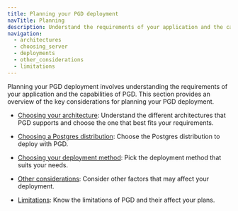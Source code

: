 ```yaml
---
title: Planning your PGD deployment
navTitle: Planning
description: Understand the requirements of your application and the capabilities of PGD to plan your deployment.
navigation:
  - architectures
  - choosing_server
  - deployments
  - other_considerations
  - limitations
---
```


Planning your PGD deployment involves understanding the requirements of your application and the capabilities of PGD. This section provides an overview of the key considerations for planning your PGD deployment.

* [Choosing your architecture](architectures): Understand the different architectures that PGD supports and choose the one that best fits your requirements.


* [Choosing a Postgres distribution](choosing_server): Choose the Postgres distribution to deploy with PGD.


* [Choosing your deployment method](deployments): Pick the deployment method that suits your needs.


* [Other considerations](other_considerations): Consider other factors that may affect your deployment.


* [Limitations](limitations): Know the limitations of PGD and their affect your plans.


